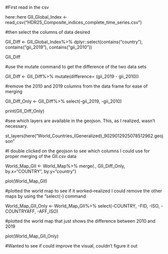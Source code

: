 #First read in the csv

here::here
GII_Global_Index <- read_csv("HDR25_Composite_indices_complete_time_series.csv")

#then select the columns of data desired 

GII_Diff <- GII_Global_Index%>%
  dplyr::select(contains("country"),
  contains("gii_2019"), 
  contains("gii_2010"))

GII_Diff

#use the mutate command to get the difference of the two data sets 

GII_Diff <- GII_Diff%>%
  mutate(difference= (gii_2019 - gii_2010))
  
#remove the 2010 and 2019 columns from the data frame for ease of merging 

GII_Diff_Only <- GII_Diff%>%
  select(-gii_2019, -gii_2010)
  
print(GII_Diff_Only)

#see which layers are available in the geojson. This, as I realized, wasn't necessary.

st_layers(here("World_Countries_(Generalized)_9029012925078512962.geojson"

#I double clicked on the geojson to see which columns I could use for proper merging of the GII.csv data

World_Map_GII <- World_Map%>%
  merge(.,
        GII_Diff_Only,
        by.x="COUNTRY", 
        by.y="country")

plot(World_Map_GII)

#plotted the world map to see if it worked--realized I could remove the other maps by using the "select(-) command

World_Map_GII_Only <- World_Map_GII%>%
  select(-COUNTRY, -FID, -ISO, -COUNTRYAFF, -AFF_ISO)

#plotted the world map that just shows the difference between 2010 and 2019  

plot(World_Map_GII_Only)

#Wanted to see if could improve the visual, couldn't figure it out 
  

